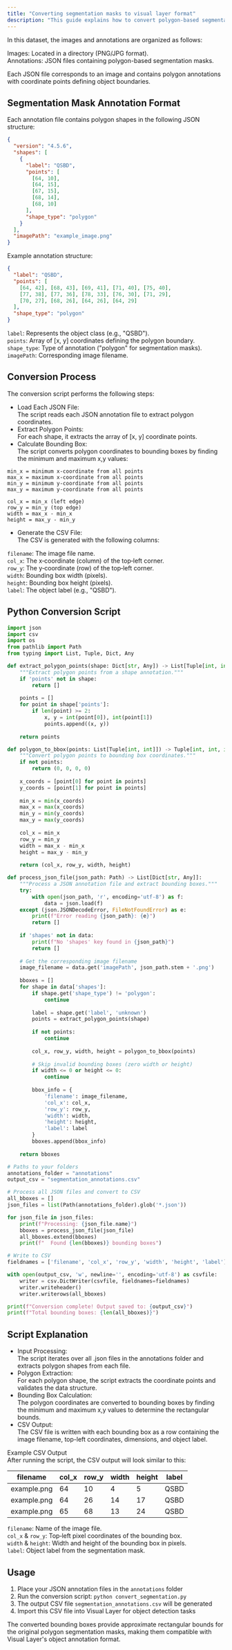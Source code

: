 ```yaml
---
title: "Converting segmentation masks to visual layer format"
description: "This guide explains how to convert polygon-based segmentation mask annotations into a CSV file that conforms to Visual Layer's object annotation format."
---
```


In this dataset, the images and annotations are organized as follows:

Images: Located in a directory (PNG/JPG format).  
Annotations: JSON files containing polygon-based segmentation masks.

Each JSON file corresponds to an image and contains polygon annotations with coordinate points defining object boundaries.

## Segmentation Mask Annotation Format

Each annotation file contains polygon shapes in the following JSON structure:

```json
{
  "version": "4.5.6",
  "shapes": [
    {
      "label": "QSBD",
      "points": [
        [64, 10],
        [64, 15],
        [67, 15],
        [68, 14],
        [68, 10]
      ],
      "shape_type": "polygon"
    }
  ],
  "imagePath": "example_image.png"
}
```

Example annotation structure:
```json
{
  "label": "QSBD",
  "points": [
    [64, 42], [68, 43], [69, 41], [71, 40], [75, 40],
    [77, 38], [77, 36], [78, 33], [76, 30], [71, 29],
    [70, 27], [68, 26], [64, 26], [64, 29]
  ],
  "shape_type": "polygon"
}
```

`label`: Represents the object class (e.g., "QSBD").  
`points`: Array of [x, y] coordinates defining the polygon boundary.  
`shape_type`: Type of annotation ("polygon" for segmentation masks).  
`imagePath`: Corresponding image filename.

## Conversion Process

The conversion script performs the following steps:

- Load Each JSON File:  
  The script reads each JSON annotation file to extract polygon coordinates.
- Extract Polygon Points:  
  For each shape, it extracts the array of [x, y] coordinate points.
- Calculate Bounding Box:  
  The script converts polygon coordinates to bounding boxes by finding the minimum and maximum x,y values:

```
min_x = minimum x-coordinate from all points
max_x = maximum x-coordinate from all points  
min_y = minimum y-coordinate from all points
max_y = maximum y-coordinate from all points

col_x = min_x (left edge)
row_y = min_y (top edge)
width = max_x - min_x
height = max_y - min_y
```

- Generate the CSV File:  
  The CSV is generated with the following columns:

`filename`: The image file name.  
`col_x`: The x‑coordinate (column) of the top‑left corner.  
`row_y`: The y‑coordinate (row) of the top‑left corner.  
`width`: Bounding box width (pixels).  
`height`: Bounding box height (pixels).  
`label`: The object label (e.g., "QSBD").

## Python Conversion Script

```python
import json
import csv
import os
from pathlib import Path
from typing import List, Tuple, Dict, Any

def extract_polygon_points(shape: Dict[str, Any]) -> List[Tuple[int, int]]:
    """Extract polygon points from a shape annotation."""
    if 'points' not in shape:
        return []
    
    points = []
    for point in shape['points']:
        if len(point) >= 2:
            x, y = int(point[0]), int(point[1])
            points.append((x, y))
    
    return points

def polygon_to_bbox(points: List[Tuple[int, int]]) -> Tuple[int, int, int, int]:
    """Convert polygon points to bounding box coordinates."""
    if not points:
        return (0, 0, 0, 0)
    
    x_coords = [point[0] for point in points]
    y_coords = [point[1] for point in points]
    
    min_x = min(x_coords)
    max_x = max(x_coords)
    min_y = min(y_coords)
    max_y = max(y_coords)
    
    col_x = min_x
    row_y = min_y
    width = max_x - min_x
    height = max_y - min_y
    
    return (col_x, row_y, width, height)

def process_json_file(json_path: Path) -> List[Dict[str, Any]]:
    """Process a JSON annotation file and extract bounding boxes."""
    try:
        with open(json_path, 'r', encoding='utf-8') as f:
            data = json.load(f)
    except (json.JSONDecodeError, FileNotFoundError) as e:
        print(f"Error reading {json_path}: {e}")
        return []
    
    if 'shapes' not in data:
        print(f"No 'shapes' key found in {json_path}")
        return []
    
    # Get the corresponding image filename
    image_filename = data.get('imagePath', json_path.stem + '.png')
    
    bboxes = []
    for shape in data['shapes']:
        if shape.get('shape_type') != 'polygon':
            continue
            
        label = shape.get('label', 'unknown')
        points = extract_polygon_points(shape)
        
        if not points:
            continue
            
        col_x, row_y, width, height = polygon_to_bbox(points)
        
        # Skip invalid bounding boxes (zero width or height)
        if width <= 0 or height <= 0:
            continue
            
        bbox_info = {
            'filename': image_filename,
            'col_x': col_x,
            'row_y': row_y,
            'width': width,
            'height': height,
            'label': label
        }
        bboxes.append(bbox_info)
    
    return bboxes

# Paths to your folders
annotations_folder = "annotations"
output_csv = "segmentation_annotations.csv"

# Process all JSON files and convert to CSV
all_bboxes = []
json_files = list(Path(annotations_folder).glob('*.json'))

for json_file in json_files:
    print(f"Processing: {json_file.name}")
    bboxes = process_json_file(json_file)
    all_bboxes.extend(bboxes)
    print(f"  Found {len(bboxes)} bounding boxes")

# Write to CSV
fieldnames = ['filename', 'col_x', 'row_y', 'width', 'height', 'label']

with open(output_csv, 'w', newline='', encoding='utf-8') as csvfile:
    writer = csv.DictWriter(csvfile, fieldnames=fieldnames)
    writer.writeheader()
    writer.writerows(all_bboxes)

print(f"Conversion complete! Output saved to: {output_csv}")
print(f"Total bounding boxes: {len(all_bboxes)}")
```

## Script Explanation

- Input Processing:  
  The script iterates over all .json files in the annotations folder and extracts polygon shapes from each file.
- Polygon Extraction:  
  For each polygon shape, the script extracts the coordinate points and validates the data structure.
- Bounding Box Calculation:  
  The polygon coordinates are converted to bounding boxes by finding the minimum and maximum x,y values to determine the rectangular bounds.
- CSV Output:  
  The CSV file is written with each bounding box as a row containing the image filename, top-left coordinates, dimensions, and object label.

Example CSV Output  
After running the script, the CSV output will look similar to this:

| filename     | col_x | row_y | width | height | label |
| ------------ | ----- | ----- | ----- | ------ | ----- |
| example.png  | 64    | 10    | 4     | 5      | QSBD  |
| example.png  | 64    | 26    | 14    | 17     | QSBD  |
| example.png  | 65    | 68    | 13    | 24     | QSBD  |

`filename`: Name of the image file.  
`col_x` & `row_y`: Top‑left pixel coordinates of the bounding box.  
`width` & `height`: Width and height of the bounding box in pixels.  
`label`: Object label from the segmentation mask.

## Usage

1. Place your JSON annotation files in the `annotations` folder
2. Run the conversion script: `python convert_segmentation.py`
3. The output CSV file `segmentation_annotations.csv` will be generated
4. Import this CSV file into Visual Layer for object detection tasks

The converted bounding boxes provide approximate rectangular bounds for the original polygon segmentation masks, making them compatible with Visual Layer's object annotation format.